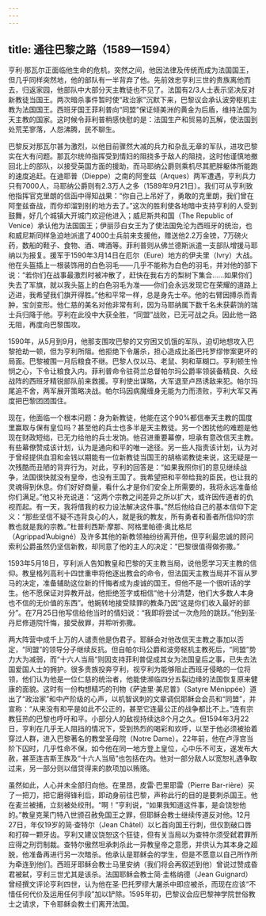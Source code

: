 ```yaml
---
---
---
```

title: 通往巴黎之路（1589—1594）
---




亨利·那瓦尔正面临他生命的危机，突然之间，他因法律及传统而成为法国国王，但几乎同样突然地，他的部队有一半背弃了他。先前效忠亨利三世的贵族离他而去，归返家园，他部队中大部分天主教徒也不见了。法国有2/3人士表示坚决反对新教徒当国王。两次暗杀事件暂时使“政治家”沉默下来，巴黎议会承认波旁枢机主教为法国国王。西班牙国王菲利普向“同盟”保证倾美洲的黄金为后盾，维持法国为天主教的国家。这时候令菲利普稍感快慰的是：法国生产和贸易的瓦解，使法国到处荒芜寥落，人怨沸腾，民不聊生。

巴黎反对那瓦尔甚为激烈，以他目前骤然大减的兵力和杂乱无章的军队，进攻巴黎实在大有问题。那瓦尔统帅指挥受到情妇的阻挠多于敌人的阻挠，这时他谨慎地撤回北上的部队，以接受英国方面的援助，而马耶纳公爵则乘机尽其肥胖躯体所能跑的速度追赶。在迪耶普（Dieppe）之南的阿奎兹（Arques）两军遭遇，亨利兵力只有7000人，马耶纳公爵则有2.3万人之多（1589年9月21日）。我们可从亨利致他指挥官克里朗的信函中得知战果：“你自己上吊好了，勇敢的克里朗，我们曾在阿奎兹奋战，而你却溜到别的地方去了。”这次的胜利使各地暗中支持亨利的人受到鼓舞，好几个城镇大开城门欢迎他进入；威尼斯共和国（The Republic of Venice）承认他为法国国王；伊丽莎白女王为了使法国免沦为西班牙的统治，也和威尼斯同样急迫地派遣了4000士兵前来支援他，赠送他2.2万金镑，7万磅火药，数船的鞋子、食物、酒、啤酒等。菲利普则从佛兰德斯派遣一支部队增援马耶纳以为报复。援军于1590年3月14日在厄尔（Eure）地方的伊夫里（Ivry）大战。他在头盔插上一根装饰用的白色羽毛——几乎不能称为白色的羽毛，并对他的部下说：“若你们在战事最激烈时被冲散了，赶快在我右方的梨树下集合……如果你们失去了军旗，就以我头盔上的白色羽毛为准——你们会永远发现它在荣耀的道路上迈进，我希望我们旗开得胜。”他和平常一样，总是身先士卒。他的右臂因搏杀而青肿，宝剑变形。他仁慈的美名对他非常有利，因为马耶纳属下数千名未获薪饷的瑞士兵归降于他。亨利在此役中大获全胜，“同盟”战败，已无可战之兵。因此他一路无阻，再度向巴黎围攻。

1590年，从5月到9月，他那支围攻巴黎的又穷困又饥饿的军队，迫切地想攻入巴黎抢劫一顿，但为亨利所阻。他拒绝下令屠杀，担心造成比圣巴托罗缪惨案更坏的局面。巴黎被围一月后粮食不继。巴黎人仅以马、老鼠、狗和草糊口。亨利顿生怜悯之心，下令让粮食入内。菲利普命令驻荷兰总督帕尔玛公爵率领装备精良、久经战阵的西班牙精锐部队前来救援。亨利使出谋略，大军退至卢昂诱敌来犯。帕尔玛尾追不舍，两军展开策略决战。帕尔玛因病魔缠身无能为力而溃败，亨利大军又再度把巴黎团团围住。

现在，他面临一个根本问题：身为新教徒，他能在这个90%都信奉天主教的国度里赢取与保有皇位吗？甚至他的兵士也多半是天主教徒。另一个困扰他的难题是他现在财政短绌，已无力给他的兵士发饷。他召进重要幕僚，坦承有意改信天主教。有些幕僚赞成该计划，认为是通向和平的唯一途径。另一些人指责该计划，认为对于曾经提供血泪和金钱以期能有一位新教徒当国王的胡格诺教徒来说，这无疑是一次残酷而丑陋的背弃行为。对此，亨利的回答是：“如果我照你们的意见继续战争，法国很快就没有皇帝，也没有王国了。我希望把和平带给我的臣民，也让我的灵魂得到休息。你们好好商量，看什么才是你们安全上所需要的，我将永远准备给你们满足。”他又补充说道：“这两个宗教之间差异之所以扩大，或许因传道者的仇视而起。有一天，我将借我的权力设法解决这件事。”然后他给自己的基本信仰下定义：“那些坚信不疑不违背良心的人，就是我的教友，所有勇者和善者所信仰的宗教也就是我的宗教。”杜普利西斯·摩那、阿格里帕德·奥比格尼（Agrippad’Aubigné）及许多其他的新教领袖纷纷离开他，但亨利最忠诚的顾问索利公爵虽然仍坚信新教，却同意了他的主人的决定：“巴黎很值得做弥撒。”

1593年5月18日，亨利派人告知教皇和巴黎的天主教当局，说他愿学习天主教的信仰。教皇格列高利十四世重申将他逐出教会的命令，但法国天主教当局并不盲从罗马的决定，准备辅助这位新的忏悔者成为虔诚的国王。但他不是一个很听话的学生。他不愿保证对异教开战，他拒绝签字或相信“他十分清楚，他们大多数人本身也不信的无价值的东西”。他婉转地接受赎罪的教条乃因“这是你们收入最好的部分”。在7月25日他写信给他当时的情妇说：“我即将尝试一次危险的跳跃。”他到圣·丹尼修道院忏悔，接受赦罪，并聆听弥撒。

两大阵营中成千上万的人谴责他是伪君子。耶稣会对他改信天主教之事加以否定，“同盟”的领导分子继续反抗。但自帕尔玛公爵和波旁枢机主教死后，“同盟”势力大为减弱，而“十六人当局”则因支持菲利普促成其女为法国皇后之事，已失去法国爱国人士的拥护。很多贵族投奔亨利，视亨利为能够阻止西班牙侵略的一位将领，他们认为他是一位仁慈的统治者，他能使濒临四分五裂边缘的法国恢复原来健康的面貌。这时有一份构想精巧的刊物《萨迪里·美尼普》（Satyre Ménippée）道出了“政治家”和中产阶级的心声，以机智讽刺的文章调侃耶稣会会员和“同盟”，并宣称：“从来没有和平是如此不公正的，甚至它连最公正的战争都比不上。”连有宗教狂热的巴黎也呼吁和平。小部分人的敌视持续达8个月之久。但1594年3月22日，亨利在几乎无人阻挡的情况下，受到热烈的喝彩和欢呼，以至于他必须被抬着穿过人群，进入巴黎著名的教堂圣母院（Notre Dame）。22年前，他在卢浮宫当阶下囚时，几乎性命不保，如今他在同一地方登上皇位，心中乐不可支，遂发布大赦，甚至连吉斯王族及“十六人当局”也包括在内。他对一部分敌人以宽恕礼遇争取过来，另一部分则以借贷得来的款项加以贿赂。

虽然如此，人心并未全部归向他。在里昂，皮雷·巴里耶雷（Pierre Bar-rière）买了一把刀，把它磨得锋利后，即动身前往巴黎，声称此行的目的是要刺杀国王。他在麦兰被捕，立刻被处绞刑。“啊！”亨利说，“如果我知道这件事，是会饶恕他的。”教皇克莱门特八世颁召赦免国王之罪，但耶稣会教士继续传道反对他。12月27日，年仅19岁的简·查特尔（Jean Chãtel）以匕首向国王行刺，但仅割破口唇和打碎一颗牙齿。亨利又建议饶恕这个狂徒，但有关当局以为查特尔须受弑君罪所应得之刑罚制裁。查特尔傲然坦承刺杀此一异教皇帝之意愿，并供认为其本身之超脱，他准备再进行另一次暗杀。他承认是耶稣会的学生，但是不愿意以自己所作所为牵连到他们。西班牙耶稣会教士马里安纳（我们将会再叙述到他）曾说过赞成昏君被弑，亨利三世尤其是该杀。法国耶稣会教士简·圭格纳德（Jean Guignard）曾经撰文评论亨利四世，认为他在圣·巴托罗缪大屠杀中即应被杀，而现在应该“不惜任何代价及运用任何手段”加以铲除。1595年初，巴黎议会应巴黎神学院世俗教士之请求，下令耶稣会教士们离开法国。